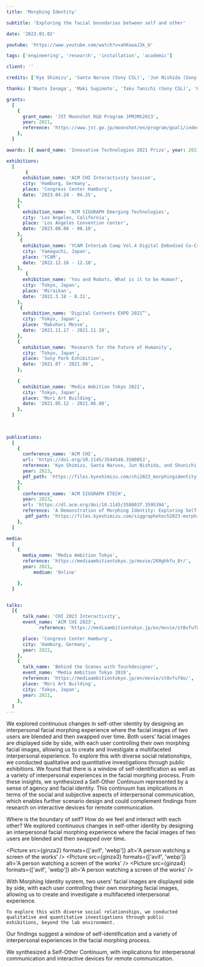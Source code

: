 ```yaml
---
title: 'Morphing Identity'

subtitle: 'Exploring the facial boundaries between self and other'

date: '2023.01.02'

youtube: 'https://www.youtube.com/watch?v=ahKxwaJ3k_U'

tags: ['engineering', 'research', 'installation', 'academic']

client: ''

credits: ['Kye Shimizu', 'Santa Naruse (Sony CSL)', 'Jun Nishida (Sony CSL / University of Maryland)', 'Shunichi Kasahara (Sony CSL)']

thanks: ['Naoto Ienaga', 'Maki Sugimoto', 'Taku Tanichi (Sony CSL)', 'Kazuma Takada (Sony CSL / OIST)']

grants:
  [
    {
      grant_name: 'JST Moonshot R&D Program JPMJMS2013',
      year: 2021,
      reference: 'https://www.jst.go.jp/moonshot/en/program/goal1/index.html',
    },
  ]

awards: [{ award_name: 'Innovative Technologies 2021 Prize', year: 2021 }]

exhibitions:
  [
       {
      exhibition_name: 'ACM CHI Interactivity Session',
      city: 'Hamburg, Germany',
      place: 'Congress Center Hamburg',
      date: '2023.04.24 - 04.25',
    },
    {
      exhibition_name: 'ACM SIGGRAPH Emerging Technologies',
      city: 'Los Angeles, California',
      place: 'Los Angeles Convention Center',
      date: '2023.08.06 - 08.10',
    },
     {
      exhibition_name: 'YCAM InterLab Camp Vol.4 Digital Embodied Co-Creations',
      city: 'Yamaguchi, Japan',
      place: 'YCAM',
      date: '2022.12.16 - 12.18',
    },
       {
      exhibition_name: 'You and Robots, What is it to be Human?',
      city: 'Tokyo, Japan',
      place: 'Miraikan',
      date: '2022.3.18 - 8.31',
    },
     {
      exhibition_name: 'Digital Contents EXPO 2021”',
      city: 'Tokyo, Japan',
      place: 'Makuhari Messe',
      date: '2021.11.17 - 2021.11.19',
    },
    {
      exhibition_name: 'Research for the Future of Humanity',
      city: 'Tokyo, Japan',
      place: 'Sony Park Exhibition',
      date: '2021.07 - 2021.08',
    },
 
    {
      exhibition_name: 'Media Ambition Tokyo 2021',
      city: 'Tokyo, Japan',
      place: 'Mori Art Building',
      date: '2021.05.12 - 2021.06.08',
    },
  ]
 
   

publications:
  [
    {
      conference_name: 'ACM CHI',
      url: 'https://doi.org/10.1145/3544548.3580853',
      reference: 'Kye Shimizu, Santa Naruse, Jun Nishida, and Shunichi Kasahara. 2023. Morphing Identity: Exploring Self-Other Identity Continuum through Interpersonal Facial Morphing Experience. In Proceedings of the 2023 CHI Conference on Human Factors in Computing Systems (CHI ’23), April 23– 28, 2023, Hamburg, Germany. ACM, New York, NY, USA, 15 pages. https://doi.org/10.1145/3544548.3580853',
      year: 2023,
      pdf_path: 'https://files.kyeshimizu.com/chi2023_morphingidentity.pdf'
    },
    {
      conference_name: 'ACM SIGGRAPH ETECH',
      year: 2023,
      url: 'https://dl.acm.org/doi/10.1145/3588037.3595394',
      reference: 'A Demonstration of Morphing Identity: Exploring Self-Other Identity Continuum through Interpersonal Facial Morphing Kye Shimizu, Santa Naruse, Jun Nishida, and Shunichi Kasahara. 2023. ACM SIGGRAPH 2023 Emerging Technologies. https://dl.acm.org/doi/10.1145/3588037.3595394',
       pdf_path: 'https://files.kyeshimizu.com/siggraphetech2023-morphing-identity.pdf'
    },
  ]

media:
  [
    {
      media_name: 'Media Ambition Tokyo',
      reference: 'https://mediaambitiontokyo.jp/movie/268ghkfu_8r/',
      year: 2021,
          medium: 'Online'

    },
  ]


talks:
  [{
      talk_name: 'CHI 2023 Interactivity',
      event_name: 'ACM CHI 2023',
            reference: 'https://mediaambitiontokyo.jp/en/movie/st8vfuf8o/',

      place: 'Congress Center Hamburg',
      city: 'Hamburg, Germany',
      year: 2022,
    },
    {
      talk_name: 'Behind the Scenes with Touchdesigner',
      event_name: 'Media Ambition Tokyo 2019',
      reference: 'https://mediaambitiontokyo.jp/en/movie/st8vfuf8o/',
      place: 'Mori Art Building',
      city: 'Tokyo, Japan',
      year: 2021,
    },
  ]
---
```



<TextSection>
  <p>
    We explored continuous changes in self-other identity by designing an interpersonal facial
    morphing experience where the facial images of two users are blended and then swapped over time.
    Both users’ facial images are displayed side by side, with each user controlling their own
    morphing facial images, allowing us to create and investigate a multifaceted interpersonal
    experience. To explore this with diverse social relationships, we conducted qualitative and
    quantitative investigations through public exhibitions. We found that there is a window of
    self-identification as well as a variety of interpersonal experiences in the facial morphing
    process. From these insights, we synthesized a Self-Other Continuum represented by a sense of
    agency and facial identity. This continuum has implications in terms of the social and
    subjective aspects of interpersonal communication, which enables further scenario design and
    could complement findings from research on interactive devices for remote communication.
  </p>
</TextSection>
<Spacer size={16} />

<TextSection>
  <p>
    Where is the boundary of self? How do we feel and interact with each other? We explored
    continuous changes in self-other identity by designing an interpersonal facial morphing
    experience where the facial images of two users are blended and then swapped over time.
  </p>
</TextSection>
<Spacer size={32} />
<div className="grid grid-cols-2 gap-4 ">
<Picture src={ginza1} formats={['avif', 'webp']} alt='A person watching a screen of the works' />

<Picture src={ginza2} formats={['avif', 'webp']} alt='A person watching a screen of the works' />
<Picture src={ginza3} formats={['avif', 'webp']} alt='A person watching a screen of the works' />
<Picture src={ginza4} formats={['avif', 'webp']} alt='A person watching a screen of the works' />
</div>
<Spacer size={32} />
<TextSection>
  <p>
    With Morphing Identity system, two users' facial images are displayed side by side, with each
    user controlling their own morphing facial images, allowing us to create and investigate a
    multifaceted interpersonal experience.

    To explore this with diverse social relationships, we conducted qualitative and quantitative investigations through public exhibitions, beyond the lab environment.

  </p>
</TextSection>
<Spacer size={32} />
<VideoPlayer client:only='react'  url={frontmatter.youtube}></VideoPlayer>
<Spacer size={32} />
<TextSection>
  <p>
   Our findings suggest a window of self-identification and a variety of interpersonal experiences in the facial morphing process.
   
   We synthesized a Self-Other Continuum, with implications for interpersonal communication and interactive devices for remote communication.

  </p>
</TextSection>
<Spacer size={32} />
<Picture src={chi2023} formats={['avif', 'webp']} alt='A person watching a screen of the works' />
<Picture className="w-full" src={chi2023demo} formats={['avif', 'webp']} alt='A person watching a screen of the works' />
<div className="md:grid md:grid-cols-2 md:grid-rows-1 gap-4 grid-flow-row flex flex-col">
<Picture src={ycam1} formats={['avif', 'webp']} alt='A person watching a screen of the works'  className="object-cover h-full w-auto" />
<Picture src={ycam2} formats={['avif', 'webp']} alt='A person watching a screen of the works' className="object-cover h-full w-auto" />
</div>
